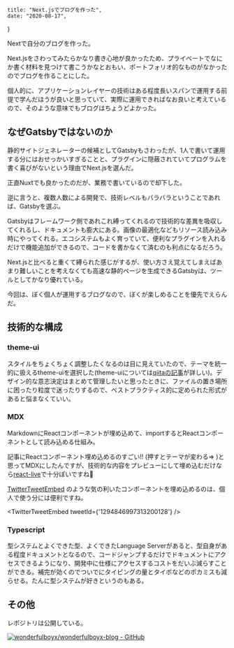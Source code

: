     title: "Next.jsでブログを作った",
    date: "2020-08-17",
}


Nextで自分のブログを作った。

Next.jsをさわってみたらかなり書き心地が良かったため、プライベートでなにか書く材料を見つけて書こうかなとおもい、ポートフォリオ的なものがなかったのでブログを作ることにした。

個人的に、アプリケーションレイヤーの技術はある程度長いスパンで運用する前提で学んだほうが良いと思っていて、実際に運用できればなお良いと考えているので、そのような意味でもブログはちょうどよかった。

## なぜGatsbyではないのか

静的サイトジェネレーターの候補としてGatsbyもさわったが、1人で書いて運用する分にはおせっかいすぎることと、プラグインに隠蔽されていてプログラムを書く喜びがないという理由でNext.jsを選んだ。

正直Nuxtでも良かったのだが、業務で書いているので却下した。

逆に言うと、複数人数による開発で、技術レベルもバラバラということであれば、Gatsbyを選ぶ。

Gatsbyはフレームワーク側であれこれ縛ってくれるので技術的な差異を吸収してくれるし、ドキュメントも膨大にある。画像の最適化などもリソース読み込み時にやってくれる。エコシステムもよく育っていて、便利なプラグインを入れるだけで機能追加ができるので、コードを書かなくて済むのも利点になるだろう。

Next.jsと比べると重くて縛られた感じがするが、使い方さえ覚えてしまえばあまり難しいことを考えなくても高速な静的ページを生成できるGatsbyは、ツールとしてかなり優れている。

今回は、ぼく個人が運用するブログなので、ぼくが楽しめることを優先でえらんだ。

## 技術的な構成

### theme-ui

スタイルをちょくちょく調整したくなるのは目に見えていたので、テーマを統一的に扱えるtheme-uiを選択した(theme-uiについては[qiitaの記事](https://qiita.com/SotaSuzuki/items/f2993afcaf2bdd438c29#sx-prop-%E3%81%A8-themestyles)が詳しい)。デザイン的な意志決定はまとめて管理したいと思ったときに、ファイルの置き場所に困ったり粒度で迷ったりするので、ベストプラクティス的に定められた形式があると悩まなくていい。

### MDX

MarkdownにReactコンポーネントが埋め込めて、importするとReactコンポーネントとして読み込める仕組み。

記事にReactコンポーネント埋め込めるのすごい!! (押すとテーマが変わる=> <ThemeSwitch />)と思ってMDXにしたんですが、技術的な内容をプレビューにして埋め込むだけなら[react-live](https://github.com/FormidableLabs/react-live)で十分ぽいですね🥀

[TwitterTweetEmbed](https://github.com/saurabhnemade/react-twitter-embed) のような気の利いたコンポーネントを埋め込めるのは、個人で使う分には便利ですね。

<TwitterTweetEmbed tweetId={'1294846997313200128'} />

### Typescript

型システムとよくできた型、よくできたLanguage Serverがあると、型自身がある程度ドキュメントとなるので、コードジャンプするだけでドキュメントにアクセスできるようになり、開発中に仕様にアクセスするコストをだいぶ減らすことができる。補完が効くのでついでにタイピングの量とタイポなどのポカミスも減らせる。たんに型システムが好きというのもある。

## その他

レポジトリは公開している。

[![wonderfulboyx/wonderfulboyx-blog - GitHub](https://gh-card.dev/repos/wonderfulboyx/wonderfulboyx-blog.svg)](https://github.com/wonderfulboyx/wonderfulboyx-blog)
